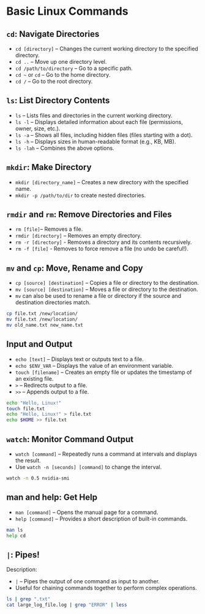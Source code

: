 # Basic Linux Commands {.smaller}

## `cd`: Navigate Directories {.smaller}
- `cd [directory]` -- Changes the current working directory to the specified directory.
- `cd ..` -- Move up one directory level.
- `cd /path/to/directory` -- Go to a specific path.
- `cd ~` or `cd` -- Go to the home directory.
- `cd /` -- Go to the root directory.

## `ls`: List Directory Contents {.smaller}
- `ls` -- Lists files and directories in the current working directory.
- `ls -l` -- Displays detailed information about each file (permissions, owner, size, etc.).
- `ls -a` -- Shows all files, including hidden files (files starting with a dot).
- `ls -h` -- Displays sizes in human-readable format (e.g., KB, MB).
- `ls -lah` -- Combines the above options.


## `mkdir`: Make Directory {.smaller}
- `mkdir [directory_name]` -- Creates a new directory with the specified name.
- `mkdir -p /path/to/dir` to create nested directories.


## `rmdir` and `rm`: Remove Directories and Files {.smaller}
- `rm [file] `-- Removes a file.
- `rmdir [directory]` -- Removes an empty directory.
- `rm -r [directory]` - Removes a directory and its contents recursively.
- `rm -f [file]` - Removes to force remove a file (no undo be careful!).


## `mv` and `cp`: Move, Rename and Copy {.smaller}
- `cp [source] [destination]` -- Copies a file or directory to the destination.
- `mv [source] [destination]` -- Moves a file or directory to the destination.
- `mv` can also be used to rename a file or directory if the source and destination directories match.

```bash
cp file.txt /new/location/
mv file.txt /new/location/
mv old_name.txt new_name.txt
```

## Input and Output {.smaller}
- `echo [text]` -- Displays text or outputs text to a file.
- `echo $ENV_VAR` -- Displays the value of an environment variable.
- `touch [filename]` -- Creates an empty file or updates the timestamp of an existing file.
- `>` -- Redirects output to a file.
- `>>` -- Appends output to a file.

```bash
echo "Hello, Linux!"
touch file.txt
echo "Hello, Linux!" > file.txt
echo $HOME >> file.txt
```

## `watch`: Monitor Command Output {.smaller}
- `watch [command]` -- Repeatedly runs a command at intervals and displays the result.
- Use `watch -n [seconds] [command]` to change the interval.

```bash
watch -n 0.5 nvidia-smi
```

## man and help: Get Help {.smaller}
- `man [command]` -- Opens the manual page for a command.
- `help [command]` -- Provides a short description of built-in commands.

```bash
man ls
help cd
```

## `|`: Pipes!{.smaller}
Description:

- `|` -- Pipes the output of one command as input to another.
- Useful for chaining commands together to perform complex operations.

```bash
ls | grep ".txt"
cat large_log_file.log | grep "ERROR" | less
```
